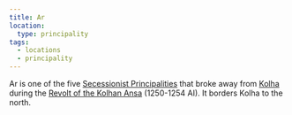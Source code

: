 ```yaml
---
title: Ar
location:
  type: principality
tags:
  - locations
  - principality
---
```


Ar is one of the five
[Secessionist Principalities](/world/organizations/secessionist-principalities/)
that broke away from [Kolha](/world/locations/kolha) during the
[Revolt of the Kolhan Ansa](/world/events/revolt-of-the-kolhan-ansa/) (1250-1254
AI). It borders Kolha to the north.

